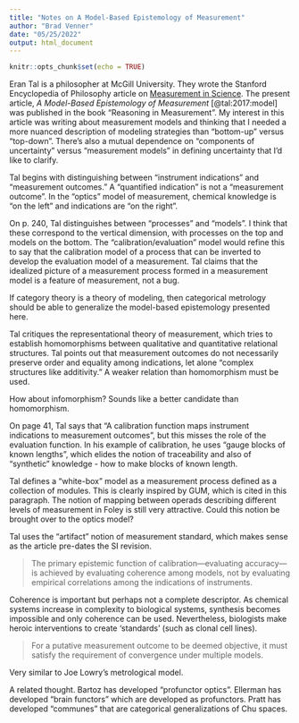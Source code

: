 ```yaml
---
title: "Notes on A Model-Based Epistemology of Measurement"
author: "Brad Venner"
date: "05/25/2022"
output: html_document
---
```


```r
knitr::opts_chunk$set(echo = TRUE)
```

Eran Tal is a philosopher at McGill University. They wrote the Stanford Encyclopedia of Philosophy article on [Measurement in Science](https://plato.stanford.edu/entries/measurement-science/). The present article, *A Model-Based Epistemology of Measurement* [@tal:2017:model] was published in the book "Reasoning in Measurement". My interest in this article was writing about measurement models and thinking that I needed a more nuanced description of modeling strategies than "bottom-up" versus "top-down". There's also a mutual dependence on "components of uncertainty" versus "measurement models" in defining uncertainty that I'd like to clarify.

Tal begins with distinguishing between "instrument indications" and "measurement outcomes." A "quantified indication" is not a "measurement outcome". In the "optics" model of measurement, chemical knowledge is "on the left" and indications are "on the right". 

On p. 240, Tal distinguishes between "processes" and "models". I think that these correspond to the vertical dimension, with processes on the top and models on the bottom. The "calibration/evaluation" model would refine this to say that the calibration model of a process that can be inverted to develop the evaluation model of a measurement. Tal claims that the idealized picture of a measurement process formed in a measurement model is a feature of measurement, not a bug.

If category theory is a theory of modeling, then categorical metrology should be able to generalize the model-based epistemology presented here. 

Tal critiques the representational theory of measurement, which tries to establish homomorphisms between qualitative and quantitative relational structures. Tal points out that measurement outcomes do not necessarily preserve order and equality among indications, let alone "complex structures like additivity." A weaker relation than homomorphism must be used.

How about infomorphism? Sounds like a better candidate than homomorphism.

On page 41, Tal says that "A calibration function maps instrument indications to measurement outcomes", but this misses the role of the evaluation function. In his example of calibration, he uses "gauge blocks of known lengths", which elides the notion of traceability and also of "synthetic" knowledge - how to make blocks of known length.

Tal defines a "white-box" model as a measurement process defined as a collection of modules. This is clearly inspired by GUM, which is cited in this paragraph. The notion of mapping between operads describing different levels of measurement in Foley is still very attractive. Could this notion be brought over to the optics model?

Tal uses the "artifact" notion of measurement standard, which makes sense as the article pre-dates the SI revision.

> The primary epistemic function of calibration—evaluating accuracy—is achieved by evaluating coherence among models, not by evaluating empirical correlations among the indications of instruments.

Coherence is important but perhaps not a complete descriptor. As chemical systems increase in complexity to biological systems, synthesis becomes impossible and only coherence can be used. Nevertheless, biologists make heroic interventions to create 'standards' (such as clonal cell lines). 

>  For a putative measurement outcome to be deemed objective, it must satisfy the requirement of convergence under multiple models.

Very similar to Joe Lowry's metrological model.

A related thought. Bartoz has developed "profunctor optics". Ellerman has developed "brain functors" which are developed as profunctors. Pratt has developed "communes" that are categorical generalizations of Chu spaces.
